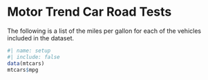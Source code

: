 # Motor Trend Car Road Tests

The following is a list of the miles per gallon for
each of the vehicles included in the dataset.

```{r}
#| name: setup
#| include: false
data(mtcars)
mtcars$mpg
```
